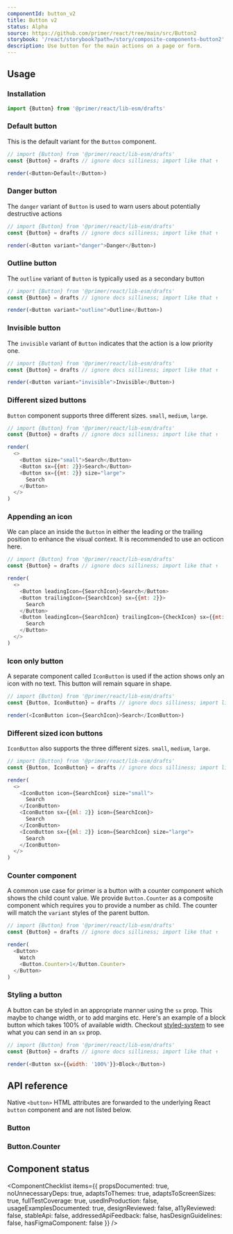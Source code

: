 ```yaml
---
componentId: button_v2
title: Button v2
status: Alpha
source: https://github.com/primer/react/tree/main/src/Button2
storybook: '/react/storybook?path=/story/composite-components-button2'
description: Use button for the main actions on a page or form.
---
```



## Usage

### Installation

```js
import {Button} from '@primer/react/lib-esm/drafts'
```

### Default button

This is the default variant for the `Button` component.

```javascript live noinline
// import {Button} from '@primer/react/lib-esm/drafts'
const {Button} = drafts // ignore docs silliness; import like that ↑

render(<Button>Default</Button>)
```

### Danger button

The `danger` variant of `Button` is used to warn users about potentially destructive actions

```javascript live noinline
// import {Button} from '@primer/react/lib-esm/drafts'
const {Button} = drafts // ignore docs silliness; import like that ↑

render(<Button variant="danger">Danger</Button>)
```

### Outline button

The `outline` variant of `Button` is typically used as a secondary button

```javascript live noinline
// import {Button} from '@primer/react/lib-esm/drafts'
const {Button} = drafts // ignore docs silliness; import like that ↑

render(<Button variant="outline">Outline</Button>)
```

### Invisible button

The `invisible` variant of `Button` indicates that the action is a low priority one.

```javascript live noinline
// import {Button} from '@primer/react/lib-esm/drafts'
const {Button} = drafts // ignore docs silliness; import like that ↑

render(<Button variant="invisible">Invisible</Button>)
```

### Different sized buttons

`Button` component supports three different sizes. `small`, `medium`, `large`.

```javascript live noinline
// import {Button} from '@primer/react/lib-esm/drafts'
const {Button} = drafts // ignore docs silliness; import like that ↑

render(
  <>
    <Button size="small">Search</Button>
    <Button sx={{mt: 2}}>Search</Button>
    <Button sx={{mt: 2}} size="large">
      Search
    </Button>
  </>
)
```

### Appending an icon

We can place an inside the `Button` in either the leading or the trailing position to enhance the visual context.
It is recommended to use an octicon here.

```javascript live noinline
// import {Button} from '@primer/react/lib-esm/drafts'
const {Button} = drafts // ignore docs silliness; import like that ↑

render(
  <>
    <Button leadingIcon={SearchIcon}>Search</Button>
    <Button trailingIcon={SearchIcon} sx={{mt: 2}}>
      Search
    </Button>
    <Button leadingIcon={SearchIcon} trailingIcon={CheckIcon} sx={{mt: 2}}>
      Search
    </Button>
  </>
)
```

### Icon only button

A separate component called `IconButton` is used if the action shows only an icon with no text. This button will remain square in shape.

```javascript live noinline
// import {Button} from '@primer/react/lib-esm/drafts'
const {Button, IconButton} = drafts // ignore docs silliness; import like that ↑

render(<IconButton icon={SearchIcon}>Search</IconButton>)
```

### Different sized icon buttons

`IconButton` also supports the three different sizes. `small`, `medium`, `large`.

```javascript live noinline
// import {Button} from '@primer/react/lib-esm/drafts'
const {Button, IconButton} = drafts // ignore docs silliness; import like that ↑

render(
  <>
    <IconButton icon={SearchIcon} size="small">
      Search
    </IconButton>
    <IconButton sx={{ml: 2}} icon={SearchIcon}>
      Search
    </IconButton>
    <IconButton sx={{ml: 2}} icon={SearchIcon} size="large">
      Search
    </IconButton>
  </>
)
```

### Counter component

A common use case for primer is a button with a counter component which shows the child count value.
We provide `Button.Counter` as a composite component which requires you to provide a number as child.
The counter will match the `variant` styles of the parent button.

```javascript live noinline
// import {Button} from '@primer/react/lib-esm/drafts'
const {Button} = drafts // ignore docs silliness; import like that ↑

render(
  <Button>
    Watch
    <Button.Counter>1</Button.Counter>
  </Button>
)
```

### Styling a button

A button can be styled in an appropriate manner using the `sx` prop. This maybe to change width, or to add margins etc.
Here's an example of a block button which takes 100% of available width. Checkout [styled-system](https://styled-system.com/) to see what you can send in an `sx` prop.

```javascript live noinline
// import {Button} from '@primer/react/lib-esm/drafts'
const {Button} = drafts // ignore docs silliness; import like that ↑

render(<Button sx={{width: '100%'}}>Block</Button>)
```

## API reference

Native `<button>` HTML attributes are forwarded to the underlying React `button` component and are not listed below.

### Button

<PropsTable>
  <PropsTableRow
    name="children"
    required
    type="React.ReactNode"
    description="Button description along with other components like Counter could be used here."
  />
  <PropsTableRow
    name="variant"
    type="'default' | 'primary' | 'danger' | 'outline' | 'invisible'"
    description="Changes the look and feel of the button which is different for each variant"
  />
  <PropsTableRow
    name="size"
    type="'small' | 'medium' | 'large'"
    description="Changes the size of the button component"
  />
  <PropsTableRow
    name="leadingIcon"
    type="Component"
    description="provide an octicon. It will be placed before the button text"
  />
  <PropsTableRow
    name="trailingIcon"
    type="Component"
    description="provide an octicon. It will be placed after the button text"
  />
  <PropsTableSxRow />
</PropsTable>

### Button.Counter

<PropsTable>
  <PropsTableRow name="children" required type="number" description="The counter value as a number" />
  <PropsTableSxRow />
</PropsTable>

## Component status

<ComponentChecklist
  items={{
    propsDocumented: true,
    noUnnecessaryDeps: true,
    adaptsToThemes: true,
    adaptsToScreenSizes: true,
    fullTestCoverage: true,
    usedInProduction: false,
    usageExamplesDocumented: true,
    designReviewed: false,
    a11yReviewed: false,
    stableApi: false,
    addressedApiFeedback: false,
    hasDesignGuidelines: false,
    hasFigmaComponent: false
  }}
/>
